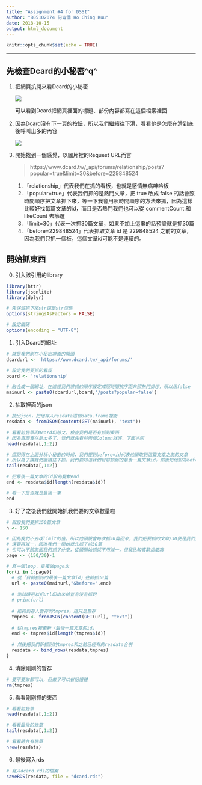 ```yaml
---
title: "Assignment #4 for DSSI"
author: "B05102074 何青儒 Ho Ching Ruu"
date: 2018-10-15
output: html_document
---
```


```r
knitr::opts_chunk$set(echo = TRUE)
```
***

##  先檢查Dcard的小秘密\^q^

1. 把網頁扒開來看Dcard的小秘密

   ![](./Pic/1.png)

   可以看到Dcard把網頁裡面的標題、部份內容都寫在這個檔案裡面

2. 因為Dcard沒有下一頁的按鈕，所以我們繼續往下滑，看看他是怎麼在滑到底後呼叫出多的內容

   ![](./Pic/2.png)

3. 開始找到一個感覺，以圖片裡的Request URL而言

   > https://www.dcard.tw/_api/forums/relationship/posts?popular=true&limit=30&before=229848524

   1. 「relationship」代表我們在抓的看板，也就是感情~~無病呻吟~~板
   2. 「popular=true」代表我們抓的是熱門文章，把 true 改成 false 的話會照時間順序把文章抓下來，等一下我會用照時間順序的方法來抓，因為這樣比較好找每篇文章的id，而且是否熱門我們也可以從 commentCount 和 likeCount 去篩選
   3. 「limit=30」代表一次抓30篇文章，如果不加上這串的話預設就是抓30篇
   4. 「before=229848524」代表抓取文章 id 是 229848524 之前的文章，因為我們只抓一個板，這個文章id可能不是連續的。

## 開始抓東西

0. 引入該引用的library

```r
library(httr)
library(jsonlite)
library(dplyr)

# 先保留抓下來str還是str型態
options(stringsAsFactors = FALSE)

# 設定編碼
options(encoding = "UTF-8")
```

1. 引入Dcard的網址

```r
# 就是我們剛在小秘密裡面的開頭
dcardurl <- 'https://www.dcard.tw/_api/forums/'

# 設定我們要抓的看板
board <- 'relationship'

# 融合成一個網址，在這裡我們將抓的順序設定成照時間排序而非照熱門排序，所以用false
mainurl <- paste0(dcardurl,board,'/posts?popular=false')
```

2. 抽取裡面的json

```r
# 抽出json，把他存入resdata這個data.frame裡面
resdata <- fromJSON(content(GET(mainurl), "text"))

# 看看前幾筆的Dcard幻想文，檢查我們是否有抓到東西
# 因為東西實在是太多了，我們就先看前兩個Column就好，下面亦同
head(resdata[,1:2])

# 還記得在上面分析小秘密的時候，我們提到before=id代表他讀取到這篇文章之前的文章
# 所以為了讓我們繼續往下抓，我們要知道我們目前抓到的最後一篇文章id，然後把他設為before=id，才能繼續抓更早的文章
tail(resdata[,1:2])

# 把最後一篇文章的id設為變數end
end <- resdata$id[length(resdata$id)]

# 看一下是否就是最後一筆
end
```

3. 好了之後我們就開始抓我們要的文章數量啦

```r
# 假設我們要抓150篇文章
n <- 150

# 因為我們不去改limit的值，所以他預設會每次抓30篇回來，我們把要抓的文章/30便是我們要抓的次數
# 還要再減一，因為我們一開始就先抓了前30筆
# 也可以不館前面我們抓了什麼，從頭開始抓就不用減一，但我比較喜歡這麼寫
page <- (150/30)-1

# 寫一個loop，重複做page次
for(i in 1:page){
  # 從「目前抓到的最後一篇文章id」往前抓30篇 
  url <- paste0(mainurl,"&before=",end)
  
  # 測試時可以把url印出來檢查有沒有抓對
  # print(url)
  
  # 把抓到存入暫存的tmpres，這只是暫存
  tmpres <- fromJSON(content(GET(url), "text"))
  
  # 從tmpres裡更新「最後一篇文章的id」
  end <- tmpres$id[length(tmpres$id)]
  
  # 然後把我們新抓到的tmpres和之前已經有的resdata合併
  resdata <- bind_rows(resdata,tmpres)
}
```

4. 清除剛剛的暫存

```r
# 要不要做都可以，但做了可以省記憶體
rm(tmpres)
```

5. 看看剛剛抓的東西

```r
# 看看前幾筆
head(resdata[,1:2])

# 看看最後的幾筆
tail(resdata[,1:2])

# 看看總共有幾筆
nrow(resdata)
```

6. 最後寫入rds

```r
# 寫入dcard.rds的檔案
saveRDS(resdata, file = "dcard.rds")
```

